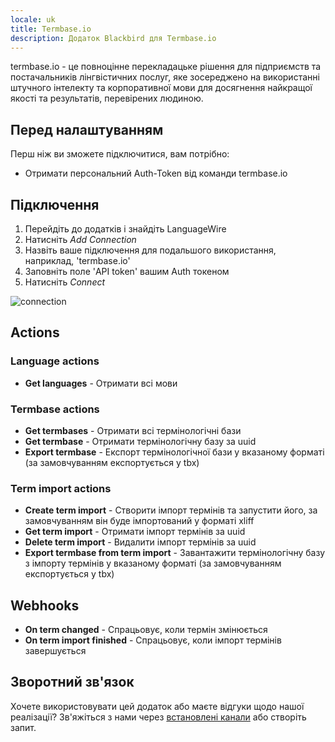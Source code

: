 ```yaml
---
locale: uk
title: Termbase.io
description: Додаток Blackbird для Termbase.io
---
```


<LinkCard title="View on Github" target="_blank" href="https://github.com/bb-io/Termbase.io" icon="github" />

termbase.io - це повноцінне перекладацьке рішення для підприємств та постачальників лінгвістичних послуг, яке зосереджено на використанні штучного інтелекту та корпоративної мови для досягнення найкращої якості та результатів, перевірених людиною.

## Перед налаштуванням

Перш ніж ви зможете підключитися, вам потрібно:

- Отримати персональний Auth-Token від команди termbase.io

## Підключення

1. Перейдіть до додатків і знайдіть LanguageWire
2. Натисніть _Add Connection_
3. Назвіть ваше підключення для подальшого використання, наприклад, 'termbase.io'
4. Заповніть поле 'API token' вашим Auth токеном
5. Натисніть _Connect_

![connection](https://raw.githubusercontent.com/bb-io/Termbase.io/main/image/README/connection.png)

## Actions

### Language actions

- **Get languages** - Отримати всі мови

### Termbase actions

- **Get termbases** - Отримати всі термінологічні бази
- **Get termbase** - Отримати термінологічну базу за uuid
- **Export termbase** - Експорт термінологічної бази у вказаному форматі (за замовчуванням експортується у tbx)

### Term import actions

- **Create term import** - Створити імпорт термінів та запустити його, за замовчуванням він буде імпортований у форматі xliff
- **Get term import** - Отримати імпорт термінів за uuid
- **Delete term import** - Видалити імпорт термінів за uuid
- **Export termbase from term import** - Завантажити термінологічну базу з імпорту термінів у вказаному форматі (за замовчуванням експортується у tbx)

## Webhooks

- **On term changed** - Спрацьовує, коли термін змінюється
- **On term import finished** - Спрацьовує, коли імпорт термінів завершується

## Зворотний зв'язок

Хочете використовувати цей додаток або маєте відгуки щодо нашої реалізації? Зв'яжіться з нами через [встановлені канали](https://www.blackbird.io/) або створіть запит.